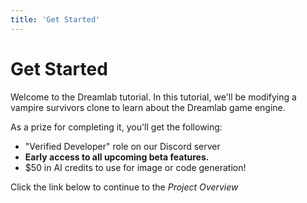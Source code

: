 ```yaml
---
title: 'Get Started'
---
```



# Get Started

Welcome to the Dreamlab tutorial. In this tutorial, we'll be modifying a vampire survivors clone to learn about the Dreamlab game engine.

As a prize for completing it, you'll get the following:

- "Verified Developer" role on our Discord server
- **Early access to all upcoming beta features.**
- $50 in AI credits to use for image or code generation!

Click the link below to continue to the _Project Overview_
